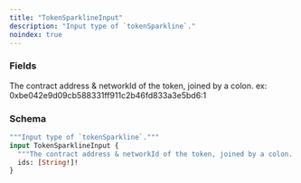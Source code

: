 ```yaml
---
title: "TokenSparklineInput"
description: "Input type of `tokenSparkline`."
noindex: true
---
```


### Fields

<ResponseField name="ids" type="[String!]!" required>
  The contract address & networkId of the token, joined by a colon. ex: 0xbe042e9d09cb588331ff911c2b46fd833a3e5bd6:1
</ResponseField>

### Schema


```graphql 
"""Input type of `tokenSparkline`."""
input TokenSparklineInput {
  """The contract address & networkId of the token, joined by a colon. ex: 0xbe042e9d09cb588331ff911c2b46fd833a3e5bd6:1"""
  ids: [String!]!
}
```
